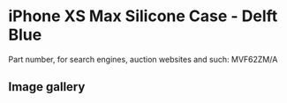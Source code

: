 
# iPhone XS Max Silicone Case - Delft Blue

Part number, for search engines, auction websites and such: MVF62ZM/A

## Image gallery

<div style={{ width: '100%', maxWidth: '768px' }}>
<GalleryComponent
    images={[
      {
        original: "/everysource/MVF62.webp",
        thumbnail: "/everypreview/MVF62.webp",
      },
      {
        original: "/everysource/MVF62_AV1_GOLD.webp",
        thumbnail: "/everypreview/MVF62_AV1_GOLD.webp",
      },
      {
        original: "/everysource/MVF62_AV1_SILVER.webp",
        thumbnail: "/everypreview/MVF62_AV1_SILVER.webp",
      },
      {
        original: "/everysource/MVF62_AV1_SPACE_GRAY.webp",
        thumbnail: "/everypreview/MVF62_AV1_SPACE_GRAY.webp",
      },
      {
        original: "/everysource/MVF62_AV2.webp",
        thumbnail: "/everypreview/MVF62_AV2.webp",
      }
    ]}
  />
</div>